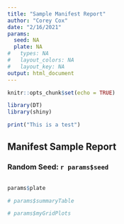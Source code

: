 ```yaml
---
title: "Sample Manifest Report"
author: "Corey Cox"
date: "2/16/2021"
params:
  seed: NA
  plate: NA
#   types: NA
#   layout_colors: NA
#   layout_key: NA
output: html_document
---
```


```r
knitr::opts_chunk$set(echo = TRUE)

library(DT)
library(shiny)
```

```r
print("This is a test")
```

## Manifest Sample Report

### Random Seed: `r params$seed`


```r
```

```r
params$plate
```

```r
# params$summaryTable
```

```r
# params$myGridPlots
```

